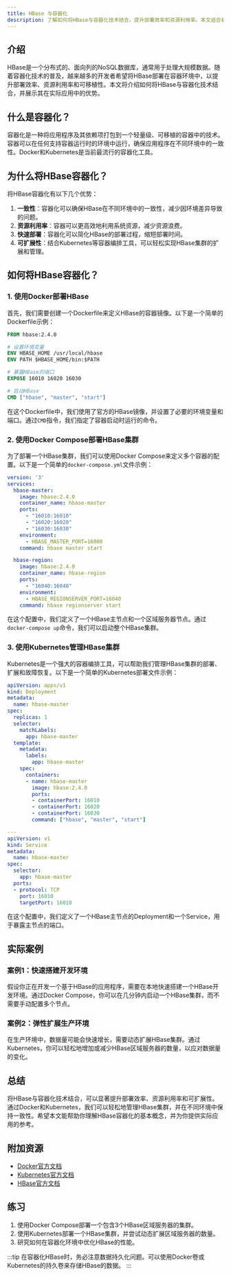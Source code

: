 ```yaml
---
title: HBase 与容器化
description: 了解如何将HBase与容器化技术结合，提升部署效率和资源利用率。本文适合初学者，涵盖基本概念、实际案例和代码示例。
---
```


## 介绍

HBase是一个分布式的、面向列的NoSQL数据库，通常用于处理大规模数据。随着容器化技术的普及，越来越多的开发者希望将HBase部署在容器环境中，以提升部署效率、资源利用率和可移植性。本文将介绍如何将HBase与容器化技术结合，并展示其在实际应用中的优势。

## 什么是容器化？

容器化是一种将应用程序及其依赖项打包到一个轻量级、可移植的容器中的技术。容器可以在任何支持容器运行时的环境中运行，确保应用程序在不同环境中的一致性。Docker和Kubernetes是当前最流行的容器化工具。

## 为什么将HBase容器化？

将HBase容器化有以下几个优势：

1. **一致性**：容器化可以确保HBase在不同环境中的一致性，减少因环境差异导致的问题。
2. **资源利用率**：容器可以更高效地利用系统资源，减少资源浪费。
3. **快速部署**：容器化可以简化HBase的部署过程，缩短部署时间。
4. **可扩展性**：结合Kubernetes等容器编排工具，可以轻松实现HBase集群的扩展和管理。

## 如何将HBase容器化？

### 1. 使用Docker部署HBase

首先，我们需要创建一个Dockerfile来定义HBase的容器镜像。以下是一个简单的Dockerfile示例：

```dockerfile
FROM hbase:2.4.0

# 设置环境变量
ENV HBASE_HOME /usr/local/hbase
ENV PATH $HBASE_HOME/bin:$PATH

# 暴露HBase的端口
EXPOSE 16010 16020 16030

# 启动HBase
CMD ["hbase", "master", "start"]
```

在这个Dockerfile中，我们使用了官方的HBase镜像，并设置了必要的环境变量和端口。通过`CMD`指令，我们指定了容器启动时运行的命令。

### 2. 使用Docker Compose部署HBase集群

为了部署一个HBase集群，我们可以使用Docker Compose来定义多个容器的配置。以下是一个简单的`docker-compose.yml`文件示例：

```yaml
version: '3'
services:
  hbase-master:
    image: hbase:2.4.0
    container_name: hbase-master
    ports:
      - "16010:16010"
      - "16020:16020"
      - "16030:16030"
    environment:
      - HBASE_MASTER_PORT=16000
    command: hbase master start

  hbase-region:
    image: hbase:2.4.0
    container_name: hbase-region
    ports:
      - "16040:16040"
    environment:
      - HBASE_REGIONSERVER_PORT=16040
    command: hbase regionserver start
```

在这个配置中，我们定义了一个HBase主节点和一个区域服务器节点。通过`docker-compose up`命令，我们可以启动整个HBase集群。

### 3. 使用Kubernetes管理HBase集群

Kubernetes是一个强大的容器编排工具，可以帮助我们管理HBase集群的部署、扩展和故障恢复。以下是一个简单的Kubernetes部署文件示例：

```yaml
apiVersion: apps/v1
kind: Deployment
metadata:
  name: hbase-master
spec:
  replicas: 1
  selector:
    matchLabels:
      app: hbase-master
  template:
    metadata:
      labels:
        app: hbase-master
    spec:
      containers:
      - name: hbase-master
        image: hbase:2.4.0
        ports:
        - containerPort: 16010
        - containerPort: 16020
        - containerPort: 16030
        command: ["hbase", "master", "start"]

---
apiVersion: v1
kind: Service
metadata:
  name: hbase-master
spec:
  selector:
    app: hbase-master
  ports:
  - protocol: TCP
    port: 16010
    targetPort: 16010
```

在这个配置中，我们定义了一个HBase主节点的Deployment和一个Service，用于暴露主节点的端口。

## 实际案例

### 案例1：快速搭建开发环境

假设你正在开发一个基于HBase的应用程序，需要在本地快速搭建一个HBase开发环境。通过Docker Compose，你可以在几分钟内启动一个HBase集群，而不需要手动配置多个节点。

### 案例2：弹性扩展生产环境

在生产环境中，数据量可能会快速增长，需要动态扩展HBase集群。通过Kubernetes，你可以轻松地增加或减少HBase区域服务器的数量，以应对数据量的变化。

## 总结

将HBase与容器化技术结合，可以显著提升部署效率、资源利用率和可扩展性。通过Docker和Kubernetes，我们可以轻松地管理HBase集群，并在不同环境中保持一致性。希望本文能帮助你理解HBase容器化的基本概念，并为你提供实际应用的参考。

## 附加资源

- [Docker官方文档](https://docs.docker.com/)
- [Kubernetes官方文档](https://kubernetes.io/docs/home/)
- [HBase官方文档](https://hbase.apache.org/book.html)

## 练习

1. 使用Docker Compose部署一个包含3个HBase区域服务器的集群。
2. 使用Kubernetes部署一个HBase集群，并尝试动态扩展区域服务器的数量。
3. 研究如何在容器化环境中优化HBase的性能。

:::tip
在容器化HBase时，务必注意数据持久化问题。可以使用Docker卷或Kubernetes的持久卷来存储HBase的数据。
:::